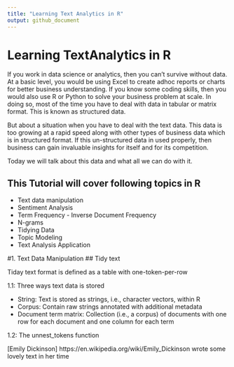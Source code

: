```yaml
---
title: "Learning Text Analytics in R"
output: github_document
---
```



# Learning TextAnalytics in R

If you work in data science or analytics, then you can't survive without data. At a basic level, you would be using Excel to create adhoc reports or charts for better business understanding. If you know some coding skills, then you would  also use R or Python to solve your business problem at scale. In doing so, most of the time you have to deal with data in tabular or matrix format. This is known as structured data.

But about a situation when you have to deal with the text data. This data is too growing at a rapid speed along with other types of business data which is in structured format. If this un-structured data in used properly, then business can gain invaluable insights for itself and for its competition.  

Today we will talk about this data and what all we can do with it. 

## This Tutorial will cover following topics in R 


- Text data manipulation
- Sentiment Analysis
- Term Frequency - Inverse Document Frequency
- N-grams
- Tidying Data
- Topic Modeling
- Text Analysis Application


#1. Text Data Manipulation
## Tidy text 

Tiday text format is defined as a table with one-token-per-row

1.1:  Three ways text data is stored 

- String: Text is stored as strings, i.e., character vectors, within R
- Corpus: Contain raw strings annotated with additional metadata 
- Document term matrix: Collection (i.e., a corpus) of documents with one row for each document and one column for each term

1.2: The unnest_tokens function

[Emily Dickinson] https://en.wikipedia.org/wiki/Emily_Dickinson wrote some lovely text in her time







